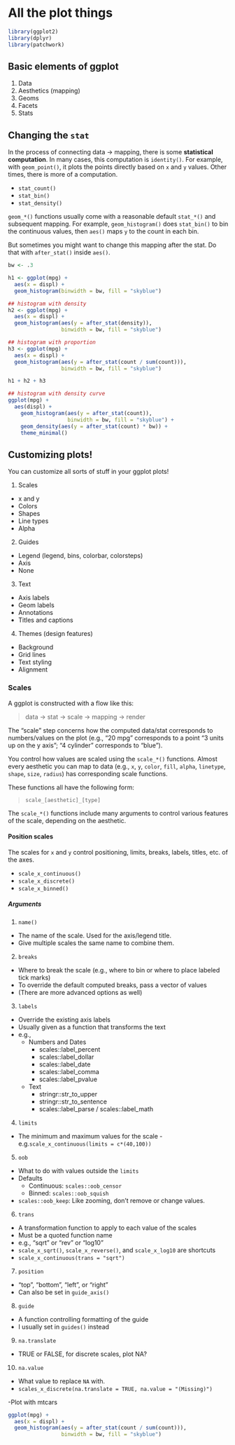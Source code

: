 # All the plot things

```r
library(ggplot2)
library(dplyr)
library(patchwork)

```

## Basic elements of ggplot

1. Data
2. Aesthetics (mapping)
3. Geoms
4. Facets
5. Stats

## Changing the `stat`

In the process of connecting data -> mapping, there is some **statistical computation**. 
In many cases, this computation is `identity()`. For example, with `geom_point()`, it plots the points directly based on `x` and `y` values.
Other times, there is more of a computation.

  - `stat_count()`
  - `stat_bin()`
  - `stat_density()`
  
`geom_*()` functions usually come with a reasonable default `stat_*()` and subsequent mapping.
For example, `geom_histogram()` does `stat_bin()` to bin the continuous values, then `aes()` maps `y` to the count in each bin.

But sometimes you might want to change this mapping after the stat.
Do that with `after_stat()` inside `aes()`.
  
```r
bw <- .3

h1 <- ggplot(mpg) +
  aes(x = displ) +
  geom_histogram(binwidth = bw, fill = "skyblue")

## histogram with density
h2 <- ggplot(mpg) +
  aes(x = displ) +
  geom_histogram(aes(y = after_stat(density)),
                 binwidth = bw, fill = "skyblue")

## histogram with proportion
h3 <- ggplot(mpg) +
  aes(x = displ) +
  geom_histogram(aes(y = after_stat(count / sum(count))),
                 binwidth = bw, fill = "skyblue")

h1 + h2 + h3

## histogram with density curve
ggplot(mpg) +
  aes(displ) +
	geom_histogram(aes(y = after_stat(count)), 
	               binwidth = bw, fill = "skyblue") +
	geom_density(aes(y = after_stat(count) * bw)) +
	theme_minimal()
```


## Customizing plots!

You can customize all sorts of stuff in your ggplot plots!

1. Scales
  - x and y
  - Colors
  - Shapes
  - Line types
  - Alpha
2. Guides
  - Legend (legend, bins, colorbar, colorsteps)
  - Axis
  - None
3. Text
  - Axis labels
  - Geom labels
  - Annotations
  - Titles and captions
4. Themes (design features)
  - Background
  - Grid lines
  - Text styling
  - Alignment

### Scales

A ggplot is constructed with a flow like this:

> data -> stat -> scale -> mapping -> render

The "scale" step concerns how the computed data/stat corresponds to numbers/values on the plot (e.g., "20 mpg" corresponds to a point "3 units up on the y axis"; "4 cylinder" corresponds to "blue").

You control how values are scaled using the `scale_*()` functions.
Almost every aesthetic you can map to data (e.g., `x`, `y`, `color`, `fill`, `alpha`, `linetype`, `shape`, `size`, `radius`) has corresponding scale functions.

These functions all have the following form:

> `scale_[aesthetic]_[type]`

The `scale_*()` functions include many arguments to control various features of the scale, depending on the aesthetic.

#### Position scales

The scales for `x` and `y` control positioning, limits, breaks, labels, titles, etc. of the axes. 

  - `scale_x_continuous()`
  - `scale_x_discrete()`
  - `scale_x_binned()`

##### Arguments

1. `name()`
  - The name of the scale. Used for the axis/legend title.
  - Give multiple scales the same name to combine them.
2. `breaks`
  - Where to break the scale (e.g., where to bin or where to place labeled tick marks)
  - To override the default computed breaks, pass a vector of values
  - (There are more advanced options as well)
3. `labels`
  - Override the existing axis labels
  - Usually given as a function that transforms the text
  - e.g.,
    - Numbers and Dates
      - scales::label_percent
      - scales::label_dollar
      - scales::label_date
      - scales::label_comma
      - scales::label_pvalue
    - Text
      - stringr::str_to_upper
      - stringr::str_to_sentence
      - scales::label_parse / scales::label_math
4. `limits`
  - The minimum and maximum values for the scale
  -e.g.`scale_x_continuous(limits = c*(40,100))`
5. `oob`
  - What to do with values outside the `limits`
  - Defaults
    - Continuous: `scales::oob_censor`
    - Binned: `scales::oob_squish`
  - `scales::oob_keep`: Like zooming, don't remove or change values.
6. `trans`
  - A transformation function to apply to each value of the scales
  - Must be a quoted function name
  - e.g., "sqrt" or "rev" or "log10"
  - `scale_x_sqrt()`, `scale_x_reverse()`, and `scale_x_log10` are shortcuts
  - `scale_x_continuous(trans = "sqrt")`
7. `position`
  - "top", "bottom", "left", or "right"
  - Can also be set in `guide_axis()`
8. `guide`
  - A function controlling formatting of the guide
  - I usually set in `guides()` instead
9. `na.translate`
  - TRUE or FALSE, for discrete scales, plot NA?
10. `na.value`
  - What value to replace `NA` with.
  - `scales_x_discrete(na.translate = TRUE, na.value = "(Missing)")`


-Plot with mtcars
```r
ggplot(mpg) +
  aes(x = displ) +
  geom_histogram(aes(y = after_stat(count / sum(count))),
                 binwidth = bw, fill = "skyblue")

```